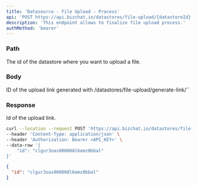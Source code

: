 ```yaml
---
title: 'Datasource - File Upload - Process'
api: 'POST https://api.bizchat.io/datastores/file-upload/{datastoreId}'
description: 'This endpoint allows to finalize file upload process.'
authMethod: 'bearer'
---
```


### Path

<ParamField path="datastoreId" type="string" required>
  The id of the datastore where you want to upload a file.
</ParamField>

### Body

<ParamField body="id" type="string" required>
  ID of the upload link generated with /datastores/file-upload/generate-link/`<datastoreId>`
</ParamField>

### Response

<ResponseField name="id" type="string">
  Id of the upload link.
</ResponseField>

<RequestExample>

```bash Example Request
curl --location --request POST 'https://api.bizchat.io/datastores/file-upload/<datastoreId>' \
--header 'Content-Type: application/json' \
--header 'Authorization: Bearer <API_KEY>' \
--data-raw '{
    "id": "clgur3oas000008l6emz0bbal"
}'
```

</RequestExample>

<ResponseExample>

```json Response
{
  "id": "clgur3oas000008l6emz0bbal"
}
```

</ResponseExample>
